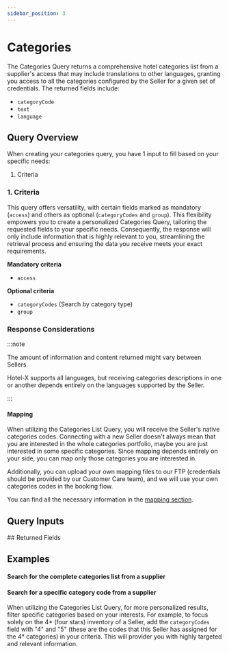 ```yaml
---
sidebar_position: 3
---
```





# Categories

The Categories Query returns a comprehensive hotel categories list from a supplier's access that may include translations to other languages, granting you access to all the categories configured by the Seller for a given set of credentials. The returned fields include:

* `categoryCode`
* `text`
* `language`


## Query Overview

When creating your categories query, you have 1 input to fill based on your specific needs:

1. Criteria

### 1. Criteria    

This query offers versatility, with certain fields marked as mandatory (`access`) and others as optional (`categoryCodes` and `group`). This flexibility empowers you to create a personalized Categories Query, tailoring the requested fields to your specific needs. Consequently, the response will only include information that is highly relevant to you, streamlining the retrieval process and ensuring the data you receive meets your exact requirements.

**Mandatory criteria**
* `access`

**Optional criteria**
* `categoryCodes` (Search by category type)
* `group`


### Response Considerations

:::note

The amount of information and content returned might vary between Sellers.

Hotel-X supports all languages, but receiving categories descriptions in one or another depends entirely on the languages supported by the Seller.

:::

#### Mapping

When utilizing the Categories List Query, you will receive the Seller's native categories codes. Connecting with a new Seller doesn't always mean that you are interested in the whole categories portfolio, maybe you are just interested in some specific categories. Since mapping depends entirely on your side, you can map only those categories you are interested in.

Additionally, you can upload your own mapping files to our FTP (credentials should be provided by our Customer Care team), and we will use your own categories codes in the booking flow.

You can find all the necessary information in the [mapping section](../plugins/mapping.mdx).


## Query Inputs

<HotelXCategoryQueryInput />
## Returned Fields

<CategoryConnection />


## Examples

#### Search for the complete categories list from a supplier

<GraphqlSample query={categoriesQuery} variables={categoriesVariables} />


#### Search for a specific category code from a supplier

When utilizing the Categories List Query, for more personalized results, filter specific categories based on your interests. For example, to focus solely on the 4\* (four stars) inventory of a Seller, add the `categoryCodes` field with "4" and "5" (these are the codes that this Seller has assigned for the 4\* categories) in your criteria. This will provider you with highly targeted and relevant information.

<GraphqlSample query={categoriesQuery} variables={categoriesByCategoryCodeVariables} />

